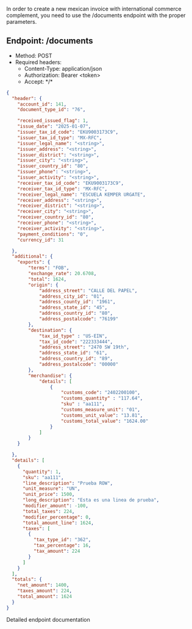 In order to create a new mexican invoice with international commerce complement, you need to use the /documents endpoint with the proper parameters.

## Endpoint: /documents
* Method: POST
* Required headers:
    * Content-Type: application/json
    * Authorization: Bearer \<token\>
    * Accept: \*/\*

```json
{
  "header": {
    "account_id": 141,
    "document_type_id": "76",

    "received_issued_flag": 1,
    "issue_date": "2025-01-07",
    "issuer_tax_id_code": "EKU9003173C9",
    "issuer_tax_id_type": "MX-RFC",
    "issuer_legal_name": "<string>",
    "issuer_address": "<string>",
    "issuer_district": "<string>",
    "issuer_city": "<string>",
    "issuer_country_id": "80",
    "issuer_phone": "<string>",
    "issuer_activity": "<string>",
    "receiver_tax_id_code": "EKU9003173C9",
    "receiver_tax_id_type": "MX-RFC",
    "receiver_legal_name": "ESCUELA KEMPER URGATE",
    "receiver_address": "<string>",
    "receiver_district": "<string>",
    "receiver_city": "<string>",
    "receiver_country_id": "80",
    "receiver_phone": "<string>",
    "receiver_activity": "<string>",
    "payment_conditions": "0",
    "currency_id": 31

  },
  "additional": {
	"exports": {
		"terms": "FOB",
		"exchange_rate": 20.6708,
		"total": 1624,
		"origin": {
			"address_street": "CALLE DEL PAPEL",
			"address_city_id": "01",
			"address_county_id": "1961",
			"address_state_id": "45",
			"address_country_id": "80",
			"address_postalcode": "76199"
		},
		"destination": {
			"tax_id_type" : "US-EIN",
			"tax_id_code": "222333444",
			"address_street": "2470 SW 19th",
			"address_state_id": "61",
			"address_country_id": "89",
			"address_postalcode": "00000"
		},
		"merchandise": {
			"details": [
				{
					"customs_code": "2402200100",
					"customs_quantity" : "117.64",
					"sku" : "aa111",
					"customs_measure_unit": "01",
					"customs_unit_value": "13.81",
					"customs_total_value": "1624.00"
				}
			]
		}
	}

  },
  "details": [
    {
      "quantity": 1,
      "sku": "aa111",
      "line_description": "Prueba ROW",
      "unit_measure": "UN",
      "unit_price": 1500,
      "long_description": "Esta es una linea de prueba",
      "modifier_amount": -100,
      "total_taxes": 224,
      "modifier_percentage": 0,
      "total_amount_line": 1624,
      "taxes": [
        {
          "tax_type_id": "362",
          "tax_percentage": 16,
          "tax_amount": 224
        }
      ]
    }
  ],
  "totals": {
    "net_amount": 1400,
    "taxes_amount": 224,
    "total_amount": 1624
  }
}
```


<CardGroup cols={1}>
    <Card
        title="API Reference POST /documents"
        icon="terminal"
        href="/endpoint/create-a-new-document"
    >
        Detailed endpoint documentation
    </Card>
</CardGroup>